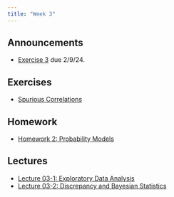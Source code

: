```yaml
---
title: "Week 3"
---
```


## Announcements

- [Exercise 3](../exercises/ex03/ex03.qmd) due 2/9/24.

## Exercises

- [Spurious Correlations](../exercises/ex03/ex03.qmd)

## Homework

- [Homework 2: Probability Models](../assignments/hw02/hw02.qmd)

## Lectures

- [Lecture 03-1: Exploratory Data Analysis](../slides/lecture03-1.qmd)
- [Lecture 03-2: Discrepancy and Bayesian Statistics](../slides/lecture03-2.qmd)